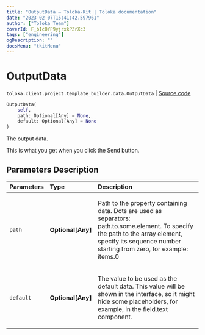 ```yaml
---
title: "OutputData — Toloka-Kit | Toloka documentation"
date: "2023-02-07T15:41:42.597961"
author: ["Toloka Team"]
coverId: F_bIcOYF9yjrxkPZrXc3
tags: ["engineering"]
ogDescription: ""
docsMenu: "tkitMenu"
---
```


# OutputData
`toloka.client.project.template_builder.data.OutputData` | [Source code](https://github.com/Toloka/toloka-kit/blob/v1.1.3/src/client/project/template_builder/data.py#L82)

```python
OutputData(
    self,
    path: Optional[Any] = None,
    default: Optional[Any] = None
)
```

The output data.

This is what you get when you click the Send button.

## Parameters Description

| Parameters | Type | Description |
| :----------| :----| :-----------|
`path`|**Optional\[Any\]**|<p>Path to the property containing data. Dots are used as separators: path.to.some.element. To specify the path to the array element, specify its sequence number starting from zero, for example: items.0</p>
`default`|**Optional\[Any\]**|<p>The value to be used as the default data. This value will be shown in the interface, so it might hide some placeholders, for example, in the field.text component.</p>